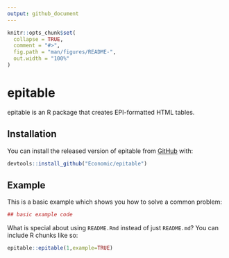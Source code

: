 ```yaml
---
output: github_document
---
```


<!-- README.md is generated from README.Rmd. Please edit that file -->

```r
knitr::opts_chunk$set(
  collapse = TRUE,
  comment = "#>",
  fig.path = "man/figures/README-",
  out.width = "100%"
)
```
# epitable

epitable is an R package that creates EPI-formatted HTML tables.

## Installation

You can install the released version of epitable from [GitHub](https://github.com/Economic/epitable) with:

``` r
devtools::install_github("Economic/epitable")
```

## Example

This is a basic example which shows you how to solve a common problem:

```r
## basic example code
```

What is special about using `README.Rmd` instead of just `README.md`? You can include R chunks like so:

```r
epitable::epitable(1,example=TRUE)
```
